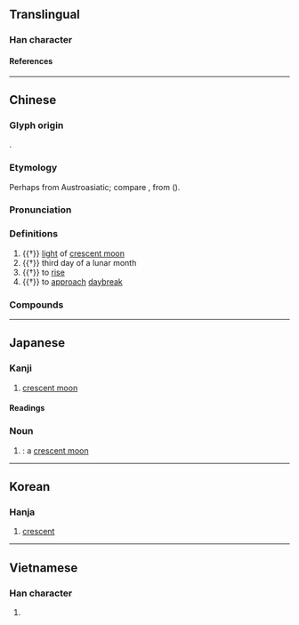 {{also|胐}}
{{character info/new}}
==Translingual==

===Han character===
{{Han char|rn=74|rad=月|as=05|sn=9|four=72272|canj=BUU|ids=⿰月出}}

====References====
{{Han ref|kx=0505.080|dkj=14351|dj=0883.200|hdz=32065.010|uh=670F}}

----

==Chinese==
{{zh-forms}}

===Glyph origin===
{{Han etym}}
{{Han compound|月|出|ls=ic|t1=moon|t2=to come out; to appear}}.

===Etymology===
Perhaps from Austroasiatic; compare {{cog|km|ពន្លូត||to enlarge; to augment|lit=to cause to appear; to grow}}, from {{m|km|លូត||to sprout; to grow; to become longer}} ({{zh-ref|Schuessler, 2007}}).

===Pronunciation===
{{zh-pron
|m=fěi,pèi,1nb=standard in Mainland and Taiwan,2nb=variant
|c=fei2
|mc=y
|oc=y
|cat=n,v
}}

===Definitions===
{{zh-hanzi}}

# {{†}} [[light]] of [[crescent moon]]
# {{†}} third day of a lunar month
# {{†}} {{lb|zh|of the moon|a star}} to [[rise]]
# {{†}} to [[approach]] [[daybreak]]

===Compounds===
{{zh-der|朏朏|朏明|朏魄|朏朒}}

----

==Japanese==

===Kanji===
{{ja-kanji|grade=|rs=月05}}

# [[crescent moon]]

====Readings====
{{ja-readings
|goon=ひ, へ
|kanon=ひ, はい
|kun=みかづき-
}}

{{attn|ja|on also おつ, ほつ?}}
{{attn|ja|kun also くら-い, おろ-か?}}

===Noun===
{{ja-kanjitab|yomi=k|みかづき|r=y}}
{{ja-noun|みかづき}}

# {{rarespell|lang=ja|三日月|tr=mikazuki|nodot=1|sort=みかつき}}: a [[crescent moon]]

----

==Korean==

===Hanja===
{{ko-hanja|hangeul=비|rv=bi|mr=pi}}

# [[crescent]]

----

==Vietnamese==

===Han character===
{{vi-readings|rs=月05|hanviet=xoét}}

# {{defn|lang=vi|sort=月05}}
